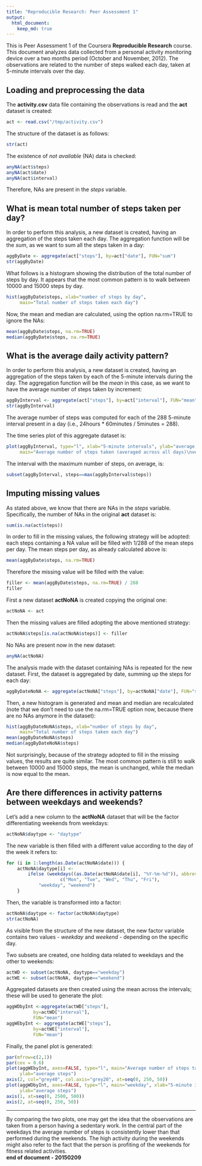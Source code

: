 ```yaml
---
title: "Reproducible Research: Peer Assessment 1"
output: 
  html_document:
    keep_md: true
---
```


This is Peer Assessment 1 of the Coursera **Reproducible Research** course.  
This document analyzes data collected from a personal activity monitoring device over a two months period (October and November, 2012). The observations are related to the number of steps walked each day, taken at 5-minute intervals over the day. 

## Loading and preprocessing the data
The **activity.csv** data file containing the observations is read and the **act** dataset is created:
```r
act <- read.csv("/tmp/activity.csv")
```

The structure of the dataset is as follows:
```r
str(act)
```

The existence of *not available* (NA) data is checked:
```r
anyNA(act$steps)
anyNA(act$date)
anyNA(act$interval)
```
Therefore, NAs are present in the *steps* variable.


## What is mean total number of steps taken per day?
In order to perform this analysis, a new dataset is created, having an aggregation of the steps taken each day.
The aggregation function will be the *sum*, as we want to sum all the steps taken in a day:
```r
aggByDate <- aggregate(act["steps"], by=act["date"], FUN="sum")
str(aggByDate)
```

What follows is a histogram showing the distribution of the total number of steps by day. It appears that the most common pattern is to walk between 10000 and 15000 steps by day.
```r
hist(aggByDate$steps, xlab="number of steps by day",
     main="Total number of steps taken each day")
```

Now, the mean and median are calculated, using the option na.rm=TRUE to ignore the NAs:
```r
mean(aggByDate$steps, na.rm=TRUE)
median(aggByDate$steps, na.rm=TRUE)
```


## What is the average daily activity pattern?
In order to perform this analysis, a new dataset is created, having an aggregation of the steps taken by each of the 5-minute intervals during the day.
The aggregation function will be the *mean* in this case, as we want to have the average number of steps taken by increment:
```r
aggByInterval <- aggregate(act["steps"], by=act["interval"], FUN="mean", na.rm=TRUE)
str(aggByInterval)
```
The average number of steps was computed for each of the 288 5-minute interval present in a day (i.e., 24hours * 60minutes / 5minutes = 288).

The time series plot of this aggregate dataset is:
```r
plot(aggByInterval, type="l", xlab="5-minute intervals", ylab="average steps",
     main="Average number of steps taken (averaged across all days)\nversus the 5-minute intervals")
```

The interval with the maximum number of steps, on average, is:
```r
subset(aggByInterval, steps==max(aggByInterval$steps))
```


## Imputing missing values
As stated above, we know that there are NAs in the *steps* variable.
Specifically, the number of NAs in the original **act** dataset is:
```r
sum(is.na(act$steps))
```

In order to fill in the missing values, the following strategy will be adopted: each steps containing a NA value will be filled with 1/288 of the mean steps per day. The mean steps per day, as already calculated above is:
```r
mean(aggByDate$steps, na.rm=TRUE)
```
Therefore the missing value will be filled with the value:
```r
filler <- mean(aggByDate$steps, na.rm=TRUE) / 288
filler
```

First a new dataset **actNoNA** is created copying the original one:
```r
actNoNA <- act
```
Then the missing values are filled adopting the above mentioned strategy:
```r
actNoNA$steps[is.na(actNoNA$steps)] <- filler
```
No NAs are present now in the new dataset:
```r
anyNA(actNoNA)
```

The analysis made with the dataset containing NAs is repeated for the new dataset.
First, the dataset is aggregated by date, summing up the steps for each day:
```r
aggByDateNoNA <- aggregate(actNoNA["steps"], by=actNoNA["date"], FUN="sum")
```
Then, a new histogram is generated and mean and median are recalculated (note that we don't need to use the na.rm=TRUE option now, because there are no NAs anymore in the dataset):
```r
hist(aggByDateNoNA$steps, xlab="number of steps by day",
     main="Total number of steps taken each day")
mean(aggByDateNoNA$steps)
median(aggByDateNoNA$steps)
```
Not surprisingly, because of the strategy adopted to fill in the missing values, the results are quite similar. The most common pattern is still to walk between 10000 and 15000 steps, the mean is unchanged, while the median is now equal to the mean.


## Are there differences in activity patterns between weekdays and weekends?
Let's add a new column to the **actNoNA** dataset that will be the factor differentiating weekends from weekdays:
```r
actNoNA$daytype <- "daytype"
```

The new variable is then filled with a different value according to the day of the week it refers to:
```r
for (i in 1:length(as.Date(actNoNA$date))) {
    actNoNA$daytype[i] <-
        ifelse (weekdays((as.Date(actNoNA$date[i], "%Y-%m-%d")), abbreviate=TRUE) %in% 
                    c("Mon", "Tue", "Wed", "Thu", "Fri"),
            "weekday", "weekend")
    }
```

Then, the variable is transformed into a factor:
```r
actNoNA$daytype <- factor(actNoNA$daytype)   
str(actNoNA)
```
As visible from the structure of the new dataset, the new factor variable contains two values - *weekday* and *weekend*  - depending on the specific day.

Two subsets are created, one holding data related to weekdays and the other to weekends:
```r
actWD <- subset(actNoNA, daytype=="weekday")
actWE <- subset(actNoNA, daytype=="weekend")
```

Aggregated datasets are then created using the mean across the intervals; these will be used to generate the plot:
```r
aggWDbyInt <-aggregate(actWD["steps"],
          by=actWD["interval"],
          FUN="mean")
aggWEbyInt <- aggregate(actWE["steps"],
          by=actWE["interval"],
          FUN="mean")
```

Finally, the panel plot is generated:
```r
par(mfrow=c(2,1))
par(cex = 0.6)
plot(aggWEbyInt, axes=FALSE, type="l", main="Average number of steps taken (averaged across all days)versus the 5-minute intervals\n\nweekend", xlab="",
     ylab="average steps")
axis(2, col="grey40", col.axis="grey20", at=seq(0, 250, 50))
plot(aggWDbyInt, axes=FALSE, type="l", main="weekday", xlab="5-minute intervals",
     ylab="average steps")
axis(1, at=seq(0, 2500, 500))
axis(2, at=seq(0, 250, 50))
```

---
By comparing the two plots, one may get the idea that the observations are taken from a person having a sedentary work. In the central part of the weekdays the average number of steps is consistently lower than that performed during the weekends. The high activity during the weekends might also refer to the fact that the person is profiting of the weekends for fitness related activities.  
**end of document - 20150209**




